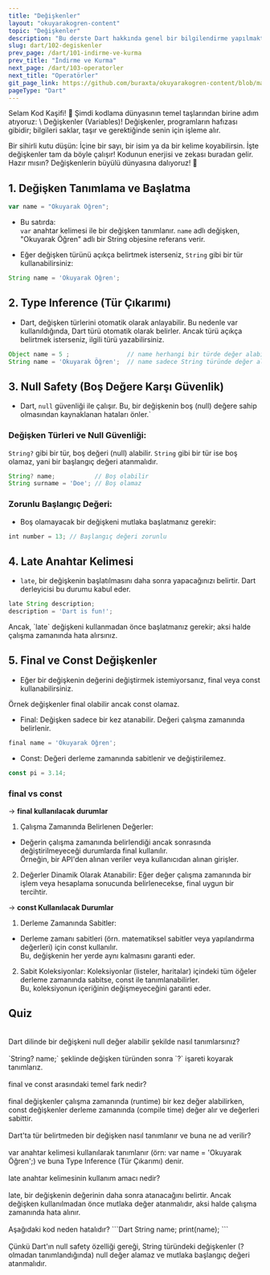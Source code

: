 ---
title: "Değişkenler"
layout: "okuyarakogren-content"
topic: "Değişkenler"
description: "Bu derste Dart hakkında genel bir bilgilendirme yapılmaktadır."
slug: dart/102-degiskenler
prev_page: /dart/101-indirme-ve-kurma
prev_title: "İndirme ve Kurma"
next_page: /dart/103-operatorler
next_title: "Operatörler"
git_page_link: https://github.com/buraxta/okuyarakogren-content/blob/master/400-dart/2_.mdx
pageType: "Dart"
---

<Box>
<BoxTitle>Selam Kod Kaşifi! 👋</BoxTitle>
<ParagraphHighlight>
Şimdi kodlama dünyasının temel taşlarından birine adım atıyoruz: \
Değişkenler (Variables)!
Değişkenler, programların hafızası gibidir; bilgileri saklar, taşır ve gerektiğinde senin için işleme alır.

Bir sihirli kutu düşün: İçine bir sayı, bir isim ya da bir kelime koyabilirsin. İşte değişkenler tam da böyle çalışır! Kodunun enerjisi ve zekası buradan gelir. Hazır mısın? Değişkenlerin büyülü dünyasına dalıyoruz! 🚀

</ParagraphHighlight>
</Box>

## **1. Değişken Tanımlama ve Başlatma**

```ts
var name = "Okuyarak Öğren";
```

- Bu satırda:\
  `var` anahtar kelimesi ile bir değişken tanımlanır.
  `name` adlı değişken, "Okuyarak Öğren" adlı bir String objesine referans verir.

- Eğer değişken türünü açıkça belirtmek isterseniz, `String` gibi bir tür kullanabilirsiniz:

```ts
String name = 'Okuyarak Öğren';
```

## **2. Type Inference (Tür Çıkarımı)**

- Dart, değişken türlerini otomatik olarak anlayabilir. Bu nedenle var kullanıldığında, Dart türü otomatik olarak belirler. Ancak türü açıkça belirtmek isterseniz, ilgili türü yazabilirsiniz.

```ts
Object name = 5 ;                // name herhangi bir türde değer alabilir.
String name = 'Okuyarak Öğren';  // name sadece String türünde değer alabilir.
```

## **3. Null Safety (Boş Değere Karşı Güvenlik)**

- Dart, `null` güvenliği ile çalışır. Bu, bir değişkenin boş (null) değere sahip olmasından kaynaklanan hataları önler.`

### Değişken Türleri ve Null Güvenliği:

`String?` gibi bir tür, boş değeri (null) alabilir.
`String` gibi bir tür ise boş olamaz, yani bir başlangıç değeri atanmalıdır.

```ts
String? name;           // Boş olabilir
String surname = 'Doe'; // Boş olamaz
```

### Zorunlu Başlangıç Değeri:

- Boş olamayacak bir değişkeni mutlaka başlatmanız gerekir:

```ts
int number = 13; // Başlangıç değeri zorunlu
```

## **4. Late Anahtar Kelimesi**

- `late`, bir değişkenin başlatılmasını daha sonra yapacağınızı belirtir. Dart derleyicisi bu durumu kabul eder.

```ts
late String description;
description = 'Dart is fun!';
```

<Alert type="warning">
  Ancak, `late` değişkeni kullanmadan önce başlatmanız gerekir; aksi halde çalışma zamanında hata
  alırsınız.
</Alert>

## **5. Final ve Const Değişkenler**

- Eğer bir değişkenin değerini değiştirmek istemiyorsanız, final veya const kullanabilirsiniz.

<Alert type="note">Örnek değişkenler final olabilir ancak const olamaz.</Alert>

- Final: Değişken sadece bir kez atanabilir. Değeri çalışma zamanında belirlenir.

```ts
final name = 'Okuyarak Öğren';
```

- Const: Değeri derleme zamanında sabitlenir ve değiştirilemez.

```ts
const pi = 3.14;
```

### final vs const

-> **final kullanılacak durumlar**

1. Çalışma Zamanında Belirlenen Değerler:

- Değerin çalışma zamanında belirlendiği ancak sonrasında değiştirilmeyeceği durumlarda final kullanılır.\
  Örneğin, bir API'den alınan veriler veya kullanıcıdan alınan girişler.

2. Değerler Dinamik Olarak Atanabilir:
   Eğer değer çalışma zamanında bir işlem veya hesaplama sonucunda belirlenecekse, final uygun bir tercihtir.

-> **const Kullanılacak Durumlar**

1. Derleme Zamanında Sabitler:

- Derleme zamanı sabitleri (örn. matematiksel sabitler veya yapılandırma değerleri) için const kullanılır.\
  Bu, değişkenin her yerde aynı kalmasını garanti eder.

2. Sabit Koleksiyonlar:
   Koleksiyonlar (listeler, haritalar) içindeki tüm öğeler derleme zamanında sabitse, const ile tanımlanabilirler.\
   Bu, koleksiyonun içeriğinin değişmeyeceğini garanti eder.

## Quiz

<TabbedContent>
<TabItem value="Soru"> 
<br/>
Dart dilinde bir değişkeni null değer alabilir şekilde nasıl tanımlarsınız?
<br/>
</TabItem>

<TabItem value="Cevap"> 
<br/>
`String? name;` şeklinde değişken türünden sonra `?` işareti koyarak tanımlarız.
<br/>
</TabItem> 
</TabbedContent>

<TabbedContent code >
<TabItem value="Soru"> 
<br/>
final ve const arasındaki temel fark nedir?
<br/>
</TabItem>

<TabItem value="Cevap"> 
<br/>
final değişkenler çalışma zamanında (runtime) bir kez değer alabilirken, const değişkenler derleme zamanında (compile time) değer alır ve değerleri sabittir.
<br/>
</TabItem> 
</TabbedContent>

<TabbedContent code >
<TabItem value="Soru"> 
<br/>
Dart'ta tür belirtmeden bir değişken nasıl tanımlanır ve buna ne ad verilir?
<br/>
</TabItem>

<TabItem value="Cevap"> 
<br/>
 var anahtar kelimesi kullanılarak tanımlanır (örn: var name = 'Okuyarak Öğren';) ve buna Type Inference (Tür Çıkarımı) denir.
<br/>
</TabItem> 
</TabbedContent> 
<TabbedContent>
<TabItem value="Soru"> 
<br/>
late anahtar kelimesinin kullanım amacı nedir?
<br/>
</TabItem>

<TabItem value="Cevap"> 
<br/>
late, bir değişkenin değerinin daha sonra atanacağını belirtir. Ancak değişken kullanılmadan önce mutlaka değer atanmalıdır, aksi halde çalışma zamanında hata alınır.
<br/>
</TabItem> 
</TabbedContent>

<TabbedContent>
<TabItem value="Soru"> 
<br/>
Aşağıdaki kod neden hatalıdır?
```Dart
String name;
print(name);
```
<br/>
</TabItem>

<TabItem value="Cevap"> 
<br/>
Çünkü Dart'ın null safety özelliği gereği, String türündeki değişkenler (? olmadan tanımlandığında) null değer alamaz ve mutlaka başlangıç değeri atanmalıdır.
<br/>
</TabItem> 
</TabbedContent>
